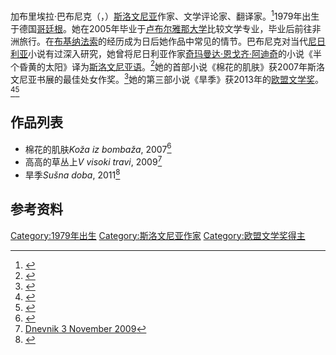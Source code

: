 加布里埃拉·巴布尼克（{{lang-sl|'''Gabriela Babnik'''}}，{{bd|1979年}}）[[斯洛文尼亚|斯洛文尼亚]]作家、文学评论家、翻译家。<ref>{{cite web |url=http://www.drustvo-dsp.si/si/pisatelji/1370/detail.html |title=Slovene Writers' Association site |language=sl |work=Slovene writers' portal |publisher=[[Slovene_Writers'_Association|DSP Slovene Writers' Association]] |accessdate=8 March 2012 |deadurl=yes |archiveurl=https://web.archive.org/web/20120224110331/http://www.drustvo-dsp.si/si/pisatelji/1370/detail.html |archivedate=2012年2月24日 }}</ref>1979年出生于德国[[哥廷根|哥廷根]]。她在2005年毕业于[[卢布尔雅那大学|卢布尔雅那大学]]比较文学专业，毕业后前往非洲旅行。在[[布基纳法索|布基纳法索]]的经历成为日后她作品中常见的情节。巴布尼克对当代[[尼日利亚|尼日利亚]]小说有过深入研究，她曾将尼日利亚作家[[奇玛曼达·恩戈齐·阿迪奇|奇玛曼达·恩戈齐·阿迪奇]]的小说《半个昏黄的太阳》译为[[斯洛文尼亚语|斯洛文尼亚语]]。<ref>{{Cite web |url=http://www.banipal.co.uk/contributors/788/gabriela-babnik/ |title=[[Banipal|Banipal]] literary magazine site |accessdate=2016-04-22 |archive-date=2014-02-02 |archive-url=https://web.archive.org/web/20140202201140/http://www.banipal.co.uk/contributors/788/gabriela-babnik/ |dead-url=no }}</ref>她的首部小说《棉花的肌肤》获2007年斯洛文尼亚书展的最佳处女作奖。<ref>{{Cite web |url=http://www.sanje.si/avtorji.php?avtorId=233 |title=Sanje Publishing House site |access-date=2016-04-22 |archive-url=https://web.archive.org/web/20160304022518/http://www.sanje.si/avtorji.php?avtorId=233 |archive-date=2016-03-04 |dead-url=yes }}</ref>她的第三部小说《旱季》获2013年的[[欧盟文学奖|欧盟文学奖]]。<ref>{{cite web |url=http://www.neurope.eu/article/announcing-winners-2013-european-union-prize-literature |title=Announcing the winners of the 2013 European Union Prize for Literature |work=[[New_Europe_(newspaper)|New Europe]] |author=Elana Ralli |date=26 September 2013 |accessdate=27 September 2013 |archive-url=https://web.archive.org/web/20160328133900/http://neurope.eu/article/announcing-winners-2013-european-union-prize-literature/ |archive-date=2016-03-28 |dead-url=yes }}</ref><ref>{{cite web |url=http://www.eureporter.co/magazine/2013/09/26/winners-of-2013-european-union-prize-for-literature-announced-at-goteborg-book-fair/ |title=Winners of 2013 European Union Prize for Literature announced at Göteborg Book Fair |work=EU Reporter Magazine |author=[[Staff_writer|Staff writer]] |date=26 September 2013 |accessdate=27 September 2013 |archive-date=2013-12-07 |archive-url=https://web.archive.org/web/20131207095102/http://www.eureporter.co/magazine/2013/09/26/winners-of-2013-european-union-prize-for-literature-announced-at-goteborg-book-fair/ |dead-url=no }}</ref>

== 作品列表 ==


* 棉花的肌肤''Koža iz bombaža'', 2007<ref>{{Cite web |url=http://www.mladina.si/101069/gabriela-babnik-koza-iz-bombaza/ |title=[[Mladina|Mladina]] 15 November 2007 |accessdate=2016-04-22 |archive-date=2016-03-05 |archive-url=https://web.archive.org/web/20160305072704/http://www.mladina.si/101069/gabriela-babnik-koza-iz-bombaza/ |dead-url=no }}</ref>
* 高高的草丛上''V visoki travi'', 2009<ref>[http://knjiga.dnevnik.si/sl/Refleksija/Recenzija/130/Recenzija+romana+V+visoki+travi+Gabriele+Babnik%3A+Poezija+anonimnosti [[Dnevnik_(Slovenia)|Dnevnik]] 3 November 2009]{{dead link|date=2017年11月 |bot=InternetArchiveBot |fix-attempted=yes }}</ref>
* 旱季''Sušna doba'', 2011<ref>{{Cite web |url=http://www.delo.si/kultura/knjizevni-listi/recenzijski-izvod-susna-doba.html |title=[[Delo|Delo]] 7 February 2012 |accessdate=2016-04-22 |archive-date=2016-03-04 |archive-url=https://web.archive.org/web/20160304055736/http://www.delo.si/kultura/knjizevni-listi/recenzijski-izvod-susna-doba.html |dead-url=no }}</ref>


== 参考资料 ==


[[Category:1979年出生|Category:1979年出生]]
[[Category:斯洛文尼亚作家|Category:斯洛文尼亚作家]]
[[Category:欧盟文学奖得主|Category:欧盟文学奖得主]]